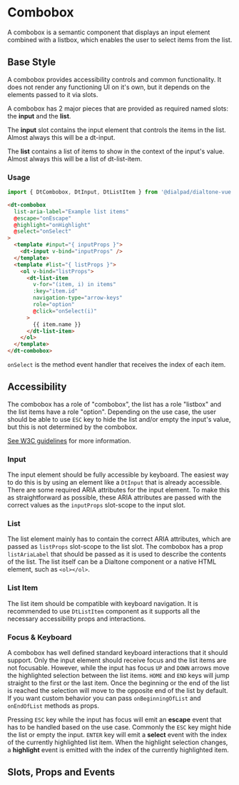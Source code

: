 
# Combobox

<Subtitle>
  A combobox is a semantic component that displays an input element combined with a listbox,
  which enables the user to select items from the list.
</Subtitle>

## Base Style

A combobox provides accessibility controls and common functionality. It does not render any
functioning UI on it's own, but it depends on the elements passed to it via slots.

A combobox has 2 major pieces that are provided as required named slots: the **input** and the **list**.

The **input** slot contains the input element that controls the items in the list. Almost always this will be a dt-input.

The **list** contains a list of items to show in the context of the input's value. Almost always this will be a list of dt-list-item.

<Canvas>
  <Story id="components-combobox--default" />
</Canvas>

### Usage

```js
import { DtCombobox, DtInput, DtListItem } from '@dialpad/dialtone-vue';
```

```html
<dt-combobox
  list-aria-label="Example list items"
  @escape="onEscape"
  @highlight="onHighlight"
  @select="onSelect"
>
  <template #input="{ inputProps }">
    <dt-input v-bind="inputProps" />
  </template>
  <template #list="{ listProps }">
    <ol v-bind="listProps">
      <dt-list-item
        v-for="(item, i) in items"
        :key="item.id"
        navigation-type="arrow-keys"
        role="option"
        @click="onSelect(i)"
      >
        {{ item.name }}
      </dt-list-item>
    </ol>
  </template>
</dt-combobox>
```

`onSelect` is the method event handler that receives the index of each item.

## Accessibility

The combobox has a role of "combobox", the list has a role "listbox" and the list items have a role "option".
Depending on the use case, the user should be able to use `ESC` key to hide the list and/or empty the
input's value, but this is not determined by the combobox.

[See W3C guidelines](https://www.w3.org/TR/wai-aria-practices/examples/combobox/aria1.1pattern/listbox-combo.html)
for more information.

### Input

The input element should be fully accessible by keyboard. The easiest way to do this is by using an element like
a `DtInput` that is already accessible. There are some required ARIA attributes for the input element.
To make this as straightforward as possible, these ARIA attributes are passed with the correct values
as the `inputProps` slot-scope to the input slot.

### List

The list element mainly has to contain the correct ARIA attributes, which are passed as `listProps`
slot-scope to the list slot. The combobox has a prop `listAriaLabel` that should be passed as it is
used to describe the contents of the list. The list itself can be a Dialtone component or a native
HTML element, such as `<ol></ol>`.

### List Item

The list item should be compatible with keyboard navigation. It is recommended
to use `DtListItem` component as it supports all the necessary accessibility props and interactions.

### Focus & Keyboard

A combobox has well defined standard keyboard interactions that it should support. Only the input
element should receive focus and the list items are not focusable. However, while the input has focus
`UP` and `DOWN` arrows move the highlighted selection between the list items. `HOME` and
`END` keys will jump straight to the first or the last item. Once the beginning or the end of the
list is reached the selection will move to the opposite end of the list by default. If you want custom
behavior you can pass `onBeginningOfList` and `onEndOfList` methods as props.

Pressing `ESC` key while the input has focus will emit an **escape** event that has to be handled
based on the use case. Commonly the `ESC` key might hide the list or empty the input. `ENTER` key will
emit a **select** event with the index of the currently highlighted list item. When the highlight
selection changes, a **highlight** event is emitted with the index of the currently highlighted item.

## Slots, Props and Events

<ArgsTable story={PRIMARY_STORY} />
